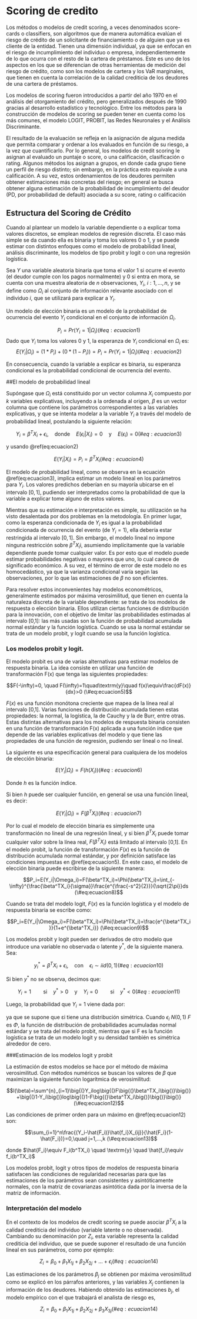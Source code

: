 \mainmatter

# Scoring de credito

Los métodos o modelos de credit scoring, a veces denominados score-cards o classifiers, son algoritmos que de manera automática evalúan el riesgo de crédito de un solicitante de financiamiento o de alguien que ya es cliente de la entidad. Tienen una dimensión individual, ya que se enfocan en el riesgo de incumplimiento del individuo o empresa, independientemente de lo que ocurra con el resto de la cartera de préstamos. Este es uno de los aspectos en los que se diferencian de otras herramientas de medición del riesgo de crédito, como son los modelos de cartera y los VaR marginales, que tienen en cuenta la correlación de la calidad crediticia de los deudores de una cartera de préstamos. 

Los modelos de scoring fueron introducidos a partir del año 1970 en el análisis del otorgamiento del crédito, pero generalizados después de 1990 gracias al desarrollo estadístico y tecnológico. Entre los métodos para la construcción de modelos de scoring se pueden tener en cuenta como los más comunes, el modelo LOGIT, PROBIT, las Redes Neuronales y el Análisis Discriminante.

El resultado de la evaluación se refleja en la asignación de alguna medida que permita comparar y ordenar a los evaluados en función de su riesgo, a la vez que cuantificarlo. Por lo general, los modelos de credit scoring le asignan al evaluado un puntaje o score, o una calificación, clasificación o rating. Algunos métodos los asignan a grupos, en donde cada grupo tiene un perfil de riesgo distinto; sin embargo, en la práctica esto equivale a una calificación. A su vez, estos ordenamientos de los deudores permiten obtener estimaciones más concretas del riesgo; en general se busca obtener alguna estimación de la probabilidad de incumplimiento del deudor (PD, por probabilidad de default) asociada a su score, rating o calificación

## Estructura del Scoring de Crédito

Cuando al plantear un modelo la variable dependiente o a explicar toma valores discretos, se emplean modelos de regresión discreta. El caso más simple se da cuando ella es binaria y toma los valores 0 o 1, y se puede estimar con distintos enfoques como el modelo de probabilidad lineal, análisis discriminante, los modelos de tipo probit y logit o con una regresión logística. 

Sea $Y$ una variable aleatoria binaria que toma el valor 1 si ocurre el evento (el deudor cumple con los pagos normalmente) y 0 si entra en mora, se cuenta con una muestra aleatoria de $n$ observaciones, $Y_i$, $i: 1,...,n$, y se define como $\Omega_i$ al conjunto de información relevante asociado con el individuo $i$, que se utilizará para explicar a $Y_i$.

Un modelo de elección binaria es un modelo de la probabilidad de ocurrencia del evento $Y_i$ condicional en el conjunto de información $\Omega_i$. 

$$
\begin{equation}
P_i = Pr(Y_i=1|\Omega_i)
(\#eq:ecuacion1) 
\end{equation}
$$
Dado que $Y_i$ toma los valores 0 y 1, la esperanza de $Y_i$ condicional en $\Omega_i$ es: $$E(Y_i|\Omega_i)=(1*P_i)+(0*(1-P_i))=P_i=Pr(Y_i=1|\Omega_i)
(\#eq:ecuacion2)$$

En consecuencia, cuando la variable a explicar es binaria, su esperanza condicional es la probabilidad condicional de ocurrencia del evento. 

##El modelo de probabilidad lineal

Supóngase que $\Omega_i$ está constituido por un vector columna $X_i$ compuesto por $k$ variables explicativas, incluyendo a la ordenada al origen, $\beta$ es un vector columna que contiene los parámetros correspondientes a las variables explicativas, y que se intenta modelar a la variable $Y_i$ a través del modelo de probabilidad lineal, postulando la siguiente relación: 

$$Y_i=\beta^TX_i+\epsilon_i,\quad\textrm{donde}\quad E(\epsilon_i|X_i)=0\quad \textrm{y}\quad E(\epsilon_i)=0 
(\#eq:ecuacion3)$$

y usando \@ref(eq:ecuacion2)

$$E(Y_i|X_i)=P_i=\beta^TX_i
(\#eq:ecuacion4)$$

El modelo de probabilidad lineal, como se observa en la ecuación \@ref(eq:ecuacion3), implica estimar un modelo lineal en los parámetros para $Y_i$. Los valores predichos deberían en su mayoría ubicarse en el intervalo $[0,1]$, pudiendo ser interpretados como la probabilidad de que la variable a explicar tome alguno de estos valores. 

Mientras que su estimación e interpretación es simple, su utilización se ha visto desalentada por dos problemas en la metodología. En primer lugar, como la esperanza condicionada de $Y_i$ es igual a la probabilidad condicionada de ocurrencia del evento (de $Y_i=1$), ella debería estar restringida al intervalo $[0,1]$. Sin embargo, el modelo lineal no impone ninguna restricción sobre $\beta^TX_i$i, asumiendo implícitamente que la variable dependiente puede tomar cualquier valor. Es por esto que el modelo puede estimar probabilidades negativas o mayores que uno, lo cual carece de significado económico. A su vez, el término de error de este modelo no es homocedástico, ya que la varianza condicional varía según las observaciones, por lo que las estimaciones de $\beta$ no son eficientes. 

Para resolver estos inconvenientes hay modelos econométricos, generalmente estimados por máxima verosimilitud, que tienen en cuenta la naturaleza discreta de la variable dependiente: se trata de los modelos de respuesta o elección binaria. Ellos utilizan ciertas funciones de distribución para la innovación, con el objetivo de limitar las probabilidades estimadas al intervalo [0,1]: las más usadas son la función de probabilidad acumulada normal estándar y la función logística. Cuando se usa la normal estándar se trata de un modelo probit, y logit cuando se usa la función logística. 

### Los modelos probit y logit.

El modelo probit es una de varias alternativas para estimar modelos de respuesta binaria. La idea consiste en utilizar una función de transformación F(x) que tenga las siguientes propiedades: 

$$F(-\infty)=0, \quad F(\infty)=1\quad\textrm{y}\quad f(x)\equiv\frac{dF(x)}{dx}>0
(\#eq:ecuacion5)$$

$F(x)$ es una función monótona creciente que mapea de la línea real al intervalo [0,1]. Varias funciones de distribución acumulada tienen estas propiedades: la normal, la logística, la de Cauchy y la de Burr, entre otras. Estas distintas alternativas para los modelos de respuesta binaria consisten en una función de transformación F(x) aplicada a una función índice que depende de las variables explicativas del modelo y que tiene las propiedades de una función de regresión, pudiendo ser lineal o no lineal. 

La siguiente es una especificación general para cualquiera de los modelos de elección binaria: 

$$E(Y_i|\Omega_i)=F(h(X_i))
(\#eq:ecuacion6)$$

Donde $h$ es la función índice.

Si bien $h$ puede ser cualquier función, en general se usa una función lineal, es decir:

$$E(Y_i|\Omega_i)=F(\beta^TX_i)
(\#eq:ecuacion7)$$

Por lo cual el modelo de elección binaria es simplemente una transformación no lineal de una regresión lineal, y si bien $\beta^TX_i$ puede tomar cualquier valor sobre la línea real, $F(\beta^TX_i)$ está limitado al intervalo [0,1]. En el modelo probit, la función de transformación $F(x)$ es la función de distribución acumulada normal estándar, y por definición satisface las condiciones impuestas en \@ref(eq:ecuacion5). En este caso, el modelo de elección binaria puede escribirse de la siguiente manera:

$$P_i=E(Y_i|\Omega_i)=F(\beta^TX_i)=\Phi(\beta^TX_i)=\int_{-\infty}^{\frac{\beta^TX_i}{\sigma}}\frac{e^{\frac{-s^2}{2}}}{\sqrt{2\pi}}ds
(\#eq:ecuacion8)$$

Cuando se trata del modelo logit, $F(x)$ es la función logística y el modelo de respuesta binaria se escribe como:

$$P_i=E(Y_i|\Omega_i)=F(\beta^TX_i)=\Phi(\beta^TX_i)=\frac{e^{\beta^TX_i}}{1+e^{\beta^TX_i}}
(\#eq:ecuacion9)$$
 
Los modelos probit y logit pueden ser derivados de otro modelo que introduce una variable no observada o latente $y^*$, de la siguiente manera. Sea:

$$y^*_i=\beta^TX_i+\epsilon_i, \quad \textrm{con} \quad \epsilon_i\sim iid(0,1)
(\#eq:ecuacion10)$$

Si bien $y^*$ no se observa, decimos que:

$$Y_i=1\quad\quad\textrm{si} \quad y^*>0 \quad \textrm{y} \quad Y_i=0\quad\quad\textrm{si} \quad y^*<0
(\#eq:ecuacion11)$$

Luego, la probabilidad que $Y_i=1$ viene dada por: 




\begin{equation} \label{eq1}
\begin{split}
P(Y_i=1) & = P(y_i^*>0)=P(\beta^TX_i+\epsilon_i>0)= 1-P(\beta^TX_i+\epsilon_i\leq 0)=1-P(\epsilon_i\leq -\beta^TX_i)\\
 & = 1-F(-\beta^TX_i)=F(\beta^TX_i)
\end{split}
\end{equation}

ya que se supone que εi tiene una distribución simétrica. Cuando $\epsilon_i ~ N(0,1)$ $F$ es $\Phi$, la función de distribución de probabilidades acumuladas normal estándar y se trata del modelo probit, mientras que si F es la función logística se trata de un modelo logit y su densidad también es simétrica alrededor de cero.

###Estimación de los modelos logit y probit

La estimación de estos modelos se hace por el método de máxima verosimilitud. Con métodos numéricos se buscan los valores de $\beta$ que maximizan la siguiente función logarítmica de verosimilitud:

$$l(\beta)=\sum^{n}_{i=1}\big{(}Y_ilog\big{(}F\big{(}\beta^TX_i\big{)}\big{)}+\big{(}1-Y_i\big{)}log\big{(}1-F\big{(}\beta^TX_i\big{)}\big{)}\big{)}
(\#eq:ecuacion12)$$

Las condiciones de primer orden para un máximo en \@ref(eq:ecuacion12) son:

$$\sum_{i=1}^n\frac{(Y_i-\hat{F_i)}\hat{f_i}X_{ij}}{\hat{F_i}(1-\hat{F_i})}=0,\quad j=1,...,k
(\#eq:ecuacion13)$$

donde $\hat{F_i}\equiv F_i(b^TX_i) \quad \textrm{y} \quad \hat{f_i}\equiv f_i(b^TX_i)$

Los modelos probit, logit y otros tipos de modelos de respuesta binaria satisfacen las condiciones de regularidad necesarias para que las estimaciones de los parámetros sean consistentes y asintóticamente normales, con la matriz de covarianzas asintótica dada por la inversa de la matriz de información.

### Interpretación del modelo

En el contexto de los modelos de credit scoring se puede asociar $\beta^TX_i$ a la calidad crediticia del individuo (variable latente o no observada). Cambiando su denominación por $Z_i$, esta variable representa la calidad crediticia del individuo, que se puede suponer el resultado de una función lineal en sus parámetros, como por ejemplo:

$$Z_i=\beta_0+\beta_1X_{1j}+\beta_2X_{2j}+...+\epsilon_i
(\#eq:ecuacion14)$$

Las estimaciones de los parámetros $\beta_j$ se obtienen por máxima verosimilitud como se explicó en los párrafos anteriores, y las variables $X_j$ contienen la información de los deudores. Habiendo obtenido las estimaciones $b_j$, el modelo empírico con el que trabajará el analista de riesgo es,

$$Z_i=\beta_0+\beta_1X_{1j}+\beta_2X_{2j}+\beta_3X_{3j}
(\#eq:ecuacion14)$$
















